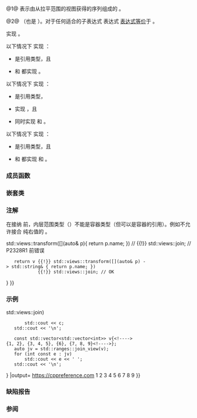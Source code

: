 {{cpp/ranges/view title|join}}
{{cpp/ranges/join_view/navbar}}

{{dcl begin}}
{{dcl header|ranges}}
{{dcl|num=1|since=c++20|
template&lt; ranges::input_range V &gt;
    requires ranges::view&lt;V&gt; and
             ranges::input_range&lt;ranges::range_reference_t&lt;V&gt;&gt;
class join_view
    : public ranges::view_interface&lt;join_view&lt;V&gt;&gt;
}}
{{dcl|num=2|since=c++20|1=
namespace views {
    inline constexpr /* 未指定 */ join = /* 未指定 */;
}
}}
{{dcl h|调用签名}}
{{dcl|since=c++20|1=
template&lt; ranges::viewable_range R &gt;
    requires /* 见下文 */
constexpr ranges::view auto join( R&amp;&amp; r );
}}
{{dcl end}}

@1@ 表示由从拉平范围的视图获得的序列组成的 {{lconcept|view}}。

@2@ {{named req|RangeAdaptorObject}}（也是 {{named req|RangeAdaptorClosureObject}}）。对于任何适合的子表达式 {{c|e}} 表达式 {{c|views::join(e)}} [[cpp/language/expressions#表达式等价|表达式等价]]于 {{c|join_view&lt;views::all_t&lt;decltype((e))&gt;&gt;{e}&lt;!----&gt;}}。

{{tt|join_view}} 实现 {{lconcept|input_range}}。

以下情况下 {{tt|join_view}} 实现 {{lconcept|forward_range}}：
* {{c|ranges::range_reference_t&lt;V&gt;}} 是引用类型，且
* {{c|V}} 和 {{c|ranges::range_reference_t&lt;V&gt;}} 都实现 {{lconcept|forward_range}}。

以下情况下 {{tt|join_view}} 实现 {{lconcept|bidirectional_range}}：
* {{c|ranges::range_reference_t&lt;V&gt;}} 是引用类型，
* {{c|V}} 实现 {{lconcept|bidirectional_range}}，且
* {{c|ranges::range_reference_t&lt;V&gt;}} 同时实现 {{lconcept|bidirectional_range}} 和 {{lconcept|common_range}}。

以下情况下 {{tt|join_view}} 实现 {{lconcept|common_range}}：
* {{c|ranges::range_reference_t&lt;V&gt;}} 是引用类型，且
* {{c|V}} 和 {{c|ranges::range_reference_t&lt;V&gt;}} 都实现 {{lconcept|forward_range}} 和 {{lconcept|common_range}}。

===成员函数===
{{dsc begin}}
{{dsc inc|cpp/ranges/adaptor/dsc constructor|join_view}}
{{dsc inc|cpp/ranges/adaptor/dsc base|join_view}}
{{dsc inc|cpp/ranges/adaptor/dsc begin|join_view}}
{{dsc inc|cpp/ranges/adaptor/dsc end|join_view}}

{{cpp/ranges/view_interface/inherit|embedded=yes|data=invalid|size=invalid|operator[]=invalid}}
{{dsc end}}

==={{rl|deduction guides|推导指引}}===

===嵌套类===
{{dsc begin}}
{{dsc expos mem tclass|cpp/ranges/join_view/iterator|迭代器类型}}
{{dsc expos mem tclass|cpp/ranges/join_view/sentinel|哨位类型}}
{{dsc end}}

===注解===
在接纳 {{wg21|P2328R1}} 前，内层范围类型（{{c/core|ranges::range_reference_t&lt;V&gt;}}）不能是容器类型（但可以是容器的引用）。例如不允许接合 {{lc|std::string}} 纯右值的 {{rlpt|transform_view}}。

{{source|1=
struct Person { int age; std::string name; };

auto f(std::vector&lt;Person&gt;&amp; v) {
//  return v {{!}} std::views::transform([](auto&amp; p){ return p.name; })
//           {{!}} std::views::join; // P2328R1 前错误
    return v {{!}} std::views::transform([](auto&amp; p) -&gt; std::string&amp; { return p.name; })
             {{!}} std::views::join; // OK
}
}}

===示例===
{{example
|code=
#include &lt;iostream&gt;
#include &lt;ranges&gt;
#include &lt;string_view&gt;
#include &lt;vector&gt;

int main()
{
    using namespace std::literals;

    const auto bits = {"https:"sv, "//"sv, "cppreference"sv, "."sv, "com"sv};
    for (char const c : bits {{!}} std::views::join)
        std::cout &lt;&lt; c;
    std::cout &lt;&lt; '\n';
    
    const std::vector&lt;std::vector&lt;int&gt;&gt; v{&lt;!----&gt;{1, 2}, {3, 4, 5}, {6}, {7, 8, 9}&lt;!----&gt;};
    auto jv = std::ranges::join_view(v);
    for (int const e : jv)
        std::cout &lt;&lt; e &lt;&lt; ' ';
    std::cout &lt;&lt; '\n';
}
|output=
https://cppreference.com
1 2 3 4 5 6 7 8 9
}}

===缺陷报告===
{{dr list begin}}
{{dr list item|wg=lwg|dr=3474|std=C++20|before={{c|views::join(e)}} 在 {{c|e}} 是 {{tt|join_view}} 时会返回 {{c|e}} 的副本|after=返回嵌套的 {{tt|join_view}}}}
{{dr list item|paper=P2328R1|std=C++20|before={{tt|join_view}} 无法接合非视图 {{lconcept|range}} 纯右值|after=使得可接合}}
{{dr list end}}

===参阅===
{{dsc begin}}
{{dsc inc|cpp/ranges/dsc join_with_view}}
{{dsc inc|cpp/ranges/dsc concat_view}}
{{dsc end}}

{{langlinks|de|en|es|fr|it|ja|pt|ru}}